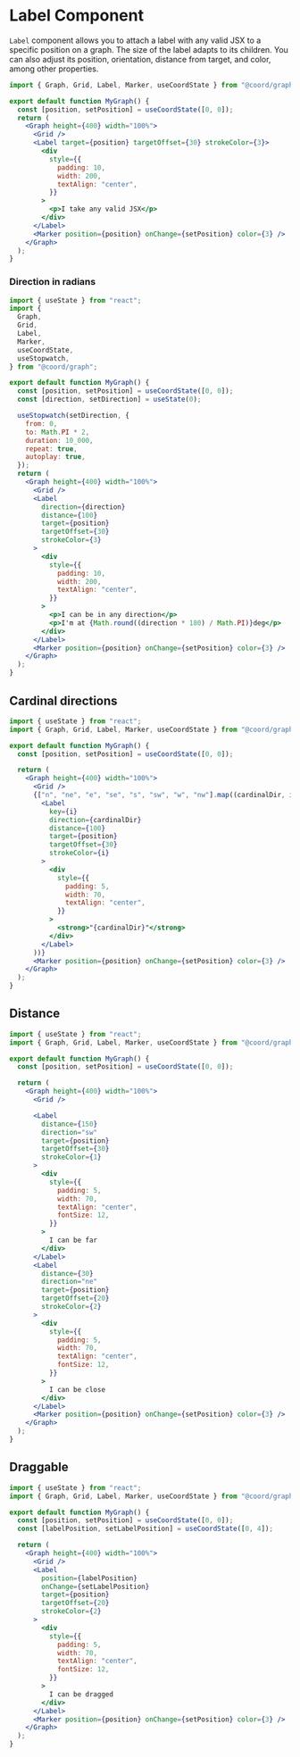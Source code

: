 # Label Component

`Label` component allows you to attach a label with any valid JSX to a specific position on a graph.
The size of the label adapts to its children.
You can also adjust its position, orientation, distance from target, and color, among other properties.

```jsx live
import { Graph, Grid, Label, Marker, useCoordState } from "@coord/graph";

export default function MyGraph() {
  const [position, setPosition] = useCoordState([0, 0]);
  return (
    <Graph height={400} width="100%">
      <Grid />
      <Label target={position} targetOffset={30} strokeColor={3}>
        <div
          style={{
            padding: 10,
            width: 200,
            textAlign: "center",
          }}
        >
          <p>I take any valid JSX</p>
        </div>
      </Label>
      <Marker position={position} onChange={setPosition} color={3} />
    </Graph>
  );
}
```

### Direction in radians

```jsx live
import { useState } from "react";
import {
  Graph,
  Grid,
  Label,
  Marker,
  useCoordState,
  useStopwatch,
} from "@coord/graph";

export default function MyGraph() {
  const [position, setPosition] = useCoordState([0, 0]);
  const [direction, setDirection] = useState(0);

  useStopwatch(setDirection, {
    from: 0,
    to: Math.PI * 2,
    duration: 10_000,
    repeat: true,
    autoplay: true,
  });
  return (
    <Graph height={400} width="100%">
      <Grid />
      <Label
        direction={direction}
        distance={100}
        target={position}
        targetOffset={30}
        strokeColor={3}
      >
        <div
          style={{
            padding: 10,
            width: 200,
            textAlign: "center",
          }}
        >
          <p>I can be in any direction</p>
          <p>I'm at {Math.round((direction * 180) / Math.PI)}deg</p>
        </div>
      </Label>
      <Marker position={position} onChange={setPosition} color={3} />
    </Graph>
  );
}
```

## Cardinal directions

```jsx live
import { useState } from "react";
import { Graph, Grid, Label, Marker, useCoordState } from "@coord/graph";

export default function MyGraph() {
  const [position, setPosition] = useCoordState([0, 0]);

  return (
    <Graph height={400} width="100%">
      <Grid />
      {["n", "ne", "e", "se", "s", "sw", "w", "nw"].map((cardinalDir, i) => (
        <Label
          key={i}
          direction={cardinalDir}
          distance={100}
          target={position}
          targetOffset={30}
          strokeColor={i}
        >
          <div
            style={{
              padding: 5,
              width: 70,
              textAlign: "center",
            }}
          >
            <strong>"{cardinalDir}"</strong>
          </div>
        </Label>
      ))}
      <Marker position={position} onChange={setPosition} color={3} />
    </Graph>
  );
}
```

## Distance

```jsx live
import { useState } from "react";
import { Graph, Grid, Label, Marker, useCoordState } from "@coord/graph";

export default function MyGraph() {
  const [position, setPosition] = useCoordState([0, 0]);

  return (
    <Graph height={400} width="100%">
      <Grid />

      <Label
        distance={150}
        direction="sw"
        target={position}
        targetOffset={30}
        strokeColor={1}
      >
        <div
          style={{
            padding: 5,
            width: 70,
            textAlign: "center",
            fontSize: 12,
          }}
        >
          I can be far
        </div>
      </Label>
      <Label
        distance={30}
        direction="ne"
        target={position}
        targetOffset={20}
        strokeColor={2}
      >
        <div
          style={{
            padding: 5,
            width: 70,
            textAlign: "center",
            fontSize: 12,
          }}
        >
          I can be close
        </div>
      </Label>
      <Marker position={position} onChange={setPosition} color={3} />
    </Graph>
  );
}
```

## Draggable

```jsx live
import { useState } from "react";
import { Graph, Grid, Label, Marker, useCoordState } from "@coord/graph";

export default function MyGraph() {
  const [position, setPosition] = useCoordState([0, 0]);
  const [labelPosition, setLabelPosition] = useCoordState([0, 4]);

  return (
    <Graph height={400} width="100%">
      <Grid />
      <Label
        position={labelPosition}
        onChange={setLabelPosition}
        target={position}
        targetOffset={20}
        strokeColor={2}
      >
        <div
          style={{
            padding: 5,
            width: 70,
            textAlign: "center",
            fontSize: 12,
          }}
        >
          I can be dragged
        </div>
      </Label>
      <Marker position={position} onChange={setPosition} color={3} />
    </Graph>
  );
}
```
